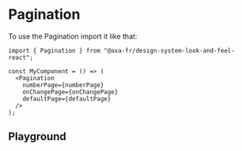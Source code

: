 
<Meta of={PaginationStories} name="Pagination" />

# Pagination

To use the Pagination import it like that:

```tsx
import { Pagination } from "@axa-fr/design-system-look-and-feel-react";

const MyComponent = () => (
  <Pagination
    numberPage={numberPage}
    onChangePage={onChangePage}
    defaultPage={defaultPage}
  />
);
```

## Playground

<Canvas of={PaginationStories.Playground} />

<Controls of={PaginationStories.Playground} />
